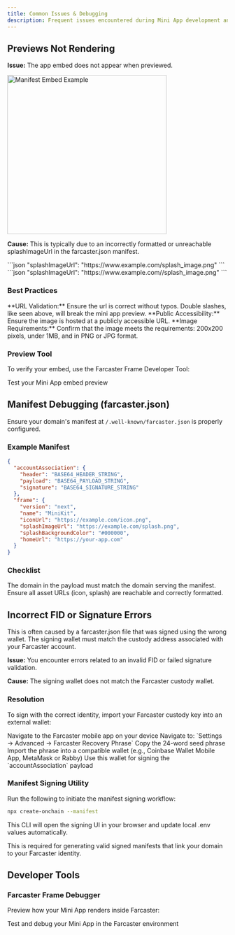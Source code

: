 ```yaml
---
title: Common Issues & Debugging
description: Frequent issues encountered during Mini App development and their solutions
---
```



## Previews Not Rendering

**Issue:** The app embed does not appear when previewed.

<Frame>
<img
  alt="Manifest Embed Example"
  src="/images/minikit/example_embed.png"
  height="364"
/>
</Frame>

**Cause:** This is typically due to an incorrectly formatted or unreachable splashImageUrl in the farcaster.json manifest.

<Tabs>
<Tab title="Correct Format">
```json
"splashImageUrl": "https://www.example.com/splash_image.png"
```
</Tab>

<Tab title="Common Mistake">
```json
"splashImageUrl": "https://www.example.com//splash_image.png"
```
</Tab>
</Tabs>

### Best Practices

<Check>
**URL Validation:** Ensure the url is correct without typos. Double slashes, like seen above, will break the mini app preview.
</Check>

<Check>
**Public Accessibility:** Ensure the image is hosted at a publicly accessible URL.
</Check>

<Check>
**Image Requirements:** Confirm that the image meets the requirements: 200x200 pixels, under 1MB, and in PNG or JPG format.
</Check>

### Preview Tool

To verify your embed, use the Farcaster Frame Developer Tool:

<Card title="Embed Debugging" icon="bug" href="https://farcaster.xyz/~/developers/mini-apps/embed">
Test your Mini App embed preview
</Card>

## Manifest Debugging (farcaster.json)

Ensure your domain's manifest at `/.well-known/farcaster.json` is properly configured.

### Example Manifest

```json
{
  "accountAssociation": {
    "header": "BASE64_HEADER_STRING",
    "payload": "BASE64_PAYLOAD_STRING",
    "signature": "BASE64_SIGNATURE_STRING"
  },
  "frame": {
    "version": "next",
    "name": "MiniKit",
    "iconUrl": "https://example.com/icon.png",
    "splashImageUrl": "https://example.com/splash.png",
    "splashBackgroundColor": "#000000",
    "homeUrl": "https://your-app.com"
  }
}
```

### Checklist

<Check>
The domain in the payload must match the domain serving the manifest.
</Check>

<Check>
Ensure all asset URLs (icon, splash) are reachable and correctly formatted.
</Check>

## Incorrect FID or Signature Errors

This is often caused by a farcaster.json file that was signed using the wrong wallet. The signing wallet must match the custody address associated with your Farcaster account.

**Issue:** You encounter errors related to an invalid FID or failed signature validation.

**Cause:** The signing wallet does not match the Farcaster custody wallet.

### Resolution

To sign with the correct identity, import your Farcaster custody key into an external wallet:

<Steps>
<Step title="Open Farcaster Mobile App">
Navigate to the Farcaster mobile app on your device
</Step>

<Step title="Access Recovery Phrase">
Navigate to: `Settings → Advanced → Farcaster Recovery Phrase`
</Step>

<Step title="Copy Seed Phrase">
Copy the 24-word seed phrase
</Step>

<Step title="Import to Wallet">
Import the phrase into a compatible wallet (e.g., Coinbase Wallet Mobile App, MetaMask or Rabby)
</Step>

<Step title="Sign Manifest">
Use this wallet for signing the `accountAssociation` payload
</Step>
</Steps>

### Manifest Signing Utility

Run the following to initiate the manifest signing workflow:

```bash
npx create-onchain --manifest
```

This CLI will open the signing UI in your browser and update local .env values automatically.

<Info>
This is required for generating valid signed manifests that link your domain to your Farcaster identity.
</Info>

## Developer Tools

### Farcaster Frame Debugger

Preview how your Mini App renders inside Farcaster:

<Card title="Farcaster Debugging" icon="magnifying-glass" href="https://farcaster.xyz/~/developers/mini-apps/manifest">
Test and debug your Mini App in the Farcaster environment
</Card>


<PolicyBanner />